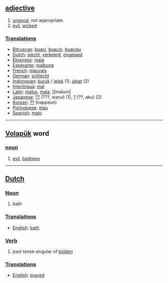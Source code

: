== [[adjective]] ==
# [[ungood]], not appropriate.
# [[evil]], [[wicked]]

===[[Translation]]s===
*[[Bitruscan]]: [[buaci]], [[buacin]], [[buacisu]]
*[[Dutch]]: [[slecht]], [[verkeerd]], [[ongepast]]
*[[Ekspreso]]: [[mala]]
*[[Esperanto]]: [[malbona]]
*[[French]]: [[mauvais]]
*[[German]]: [[schlecht]]
*[[Indonesian]]: [[buruk]] / [[jelek]] (1), [[jahat]] (2)
*[[Interlingua]]: [[mal]]
*[[Latin]]: [[malus]], [[mala]], [[malum]
*[[Japanese]]: [[??]] (???, warui) (1), [[?]] (??, aku) (2)
*[[Korean]]: [[??]] (nappeun)
*[[Portuguese]]: [[mau]]
*[[Spanish]]: [[malo]]

----

== [[Volapük]] word == 
=== [[noun]] ===
# [[evil]], [[badness]]

----

==[[Dutch]]==

===[[Noun]]===

#bath

===[[Translation]]s===

*[[English]]: [[bath]]

===[[Verb]]===

# past tense singular of [[bidden]]

===[[Translation]]s===

*[[English]]: [[prayed]]